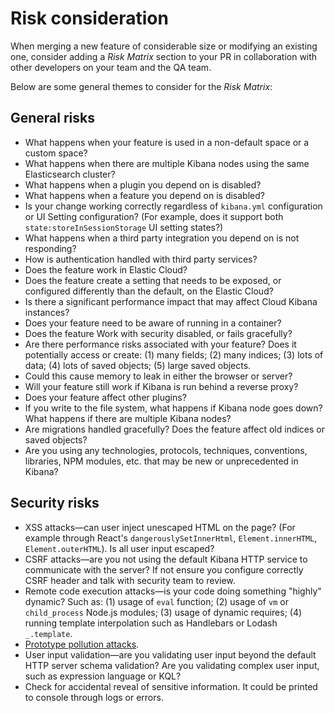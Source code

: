 # Risk consideration

When merging a new feature of considerable size or modifying an existing one,
consider adding a *Risk Matrix* section to your PR in collaboration with other
developers on your team and the QA team.

Below are some general themes to consider for the *Risk Matrix*:


## General risks

- What happens when your feature is used in a non-default space or a custom
  space?
- What happens when there are multiple Kibana nodes using the same Elasticsearch cluster?
- What happens when a plugin you depend on is disabled?
- What happens when a feature you depend on is disabled?
- Is your change working correctly regardless of `kibana.yml` configuration or
  UI Setting configuration? (For example, does it support both
  `state:storeInSessionStorage` UI setting states?)
- What happens when a third party integration you depend on is not responding?
- How is authentication handled with third party services?
- Does the feature work in Elastic Cloud?
- Does the feature create a setting that needs to be exposed, or configured
  differently than the default, on the Elastic Cloud?
- Is there a significant performance impact that may affect Cloud Kibana
  instances?
- Does your feature need to be aware of running in a container?
- Does the feature Work with security disabled, or fails gracefully?
- Are there performance risks associated with your feature? Does it potentially access or create:
  (1) many fields; (2) many indices; (3) lots of data; (4) lots of saved
  objects; (5) large saved objects.
- Could this cause memory to leak in either the browser or server?
- Will your feature still work if Kibana is run behind a reverse proxy?
- Does your feature affect other plugins?
- If you write to the file system, what happens if Kibana node goes down? What
  happens if there are multiple Kibana nodes?
- Are migrations handled gracefully? Does the feature affect old indices or
  saved objects?
- Are you using any technologies, protocols, techniques, conventions, libraries,
  NPM modules, etc. that may be new or unprecedented in Kibana?


## Security risks

- XSS attacks&mdash;can user inject unescaped HTML on the page? (For example through
  React's `dangerouslySetInnerHtml`, `Element.innerHTML`, `Element.outerHTML`).
  Is all user input escaped?
- CSRF attacks&mdash;are you not using the default Kibana HTTP service to
  communicate with the server? If not ensure you configure correctly CSRF header
  and talk with security team to review.
- Remote code execution attacks&mdash;is your code doing something "highly"
  dynamic? Such as: (1) usage of `eval` function; (2) usage of `vm` or
  `child_process` Node.js modules; (3) usage of dynamic requires; (4) running
  template interpolation such as Handlebars or Lodash `_.template`.
- [Prototype pollution attacks](https://docs.google.com/document/d/19V-d9sb6IF-fbzF4iyiPpAropQNydCnoJApzSX5FdcI/edit?usp=sharing).
- User input validation&mdash;are you validating user input beyond the default
  HTTP server schema validation? Are you validating complex user input, such
  as expression language or KQL?
- Check for accidental reveal of sensitive information. It could be printed to
  console through logs or errors.
